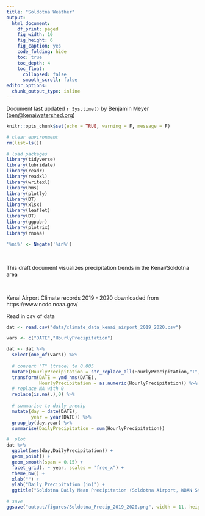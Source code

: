 ```yaml
---
title: "Soldotna Weather"
output:
  html_document: 
    df_print: paged
    fig_width: 10
    fig_height: 6
    fig_caption: yes
    code_folding: hide
    toc: true
    toc_depth: 4
    toc_float:
      collapsed: false
      smooth_scroll: false
editor_options: 
  chunk_output_type: inline
---
```


Document last updated `r Sys.time()` by Benjamin Meyer ([ben\@kenaiwatershed.org](mailto:ben@kenaiwatershed.org){.email})

```r
knitr::opts_chunk$set(echo = TRUE, warning = F, message = F)

# clear environment
rm(list=ls())

# load packages
library(tidyverse)
library(lubridate)
library(readr)
library(readxl)
library(writexl)
library(hms)
library(plotly)
library(DT)
library(xlsx)
library(leaflet)
library(DT)
library(ggpubr)
library(plotrix)
library(rnoaa)

'%ni%' <- Negate('%in%')
```

<br>

This draft document visualizes precipitation trends in the Kenai/Soldotna area

<br>

Kenai Airport Climate records 2019 - 2020 downloaded from https://www.ncdc.noaa.gov/

Read in csv of data
```r
dat <- read.csv("data/climate_data_kenai_airport_2019_2020.csv")

vars <- c("DATE","HourlyPrecipitation")

dat <- dat %>%
  select(one_of(vars)) %>%
  
  # convert "T" (trace) to 0.005
  mutate(HourlyPrecipitation = str_replace_all(HourlyPrecipitation,"T","0.005")) %>%
  transform(DATE = ymd_hms(DATE),
            HourlyPrecipitation = as.numeric(HourlyPrecipitation)) %>%
  # replace NA with 0
  replace(is.na(.),0) %>%
  
  # summarise to daily precip
  mutate(day = date(DATE),
         year = year(DATE)) %>%
  group_by(day,year) %>%
  summarise(DailyPrecipitation = sum(HourlyPrecipitation))

#  plot
dat %>%
  ggplot(aes(day,DailyPrecipitation)) +
  geom_point() + 
  geom_smooth(span = 0.15) +
  facet_grid(. ~ year, scales = "free_x") +
  theme_bw() +
  xlab("") +
  ylab("Daily Precipitation (in)") +
  ggtitle("Soldotna Daily Mean Precipitation (Soldotna Airport, WBAN Station # 26559)")

# save
ggsave("output/figures/Soldotna_Precip_2019_2020.png", width = 11, height = 6)


```

